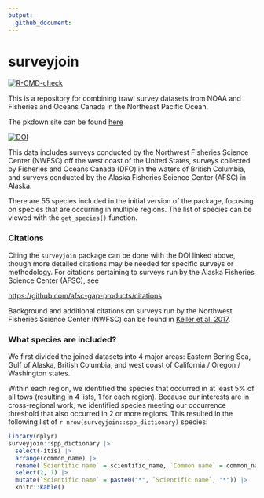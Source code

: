 ```yaml
---
output: 
  github_document:
---
```


# surveyjoin

<!-- badges: start -->
[![R-CMD-check](https://github.com/DFO-NOAA-Pacific/surveyjoin/actions/workflows/R-CMD-check.yaml/badge.svg)](https://github.com/DFO-NOAA-Pacific/surveyjoin/actions/workflows/R-CMD-check.yaml)
<!-- badges: end -->

This is a repository for combining trawl survey datasets from NOAA and Fisheries and Oceans Canada in the Northeast Pacific Ocean.

The pkdown site can be found [here](https://dfo-noaa-pacific.github.io/surveyjoin/)

[![DOI](https://zenodo.org/badge/484561620.svg)](https://zenodo.org/doi/10.5281/zenodo.10031852)

This data includes surveys conducted by the Northwest Fisheries Science Center (NWFSC) off the west coast of the United States, surveys collected by Fisheries and Oceans Canada (DFO) in the waters of British Columbia, and surveys conducted by the Alaska Fisheries Science Center (AFSC) in Alaska.

There are 55 species included in the initial version of the package, focusing on species that are occurring in multiple regions. The list of species can be viewed with the `get_species()` function.

### Citations

Citing the `surveyjoin` package can be done with the DOI linked above, though more detailed citations may be needed for specific surveys or methodology. For citations pertaining to surveys run by the Alaska Fisheries Science Center (AFSC), see

<https://github.com/afsc-gap-products/citations>

Background and additional citations on surveys run by the Northwest Fisheries Science Center (NWFSC) can be found in [Keller et al. 2017](https://repository.library.noaa.gov/view/noaa/14179/noaa_14179_DS1.pdf).

### What species are included?

We first divided the joined datasets into 4 major areas: Eastern Bering Sea, Gulf of Alaska, British Columbia, and west coast of California / Oregon / Washington states.

Within each region, we identified the species that occurred in at least 5% of all tows (resulting in 4 lists, 1 for each region). Because our interests are in cross-regional work, we identified species meeting our occurrence threshold that also occurred in 2 or more regions. This resulted in the following list of `r nrow(surveyjoin::spp_dictionary)` species:

```r
library(dplyr)
surveyjoin::spp_dictionary |> 
  select(-itis) |> 
  arrange(common_name) |> 
  rename(`Scientific name` = scientific_name, `Common name` = common_name) |> 
  select(2, 1) |> 
  mutate(`Scientific name` = paste0("*", `Scientific name`, "*")) |> 
  knitr::kable()
```
